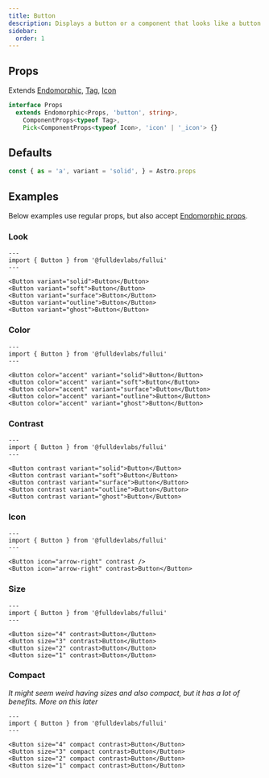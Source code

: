 ```yaml
---
title: Button
description: Displays a button or a component that looks like a button.
sidebar:
  order: 1
---
```


## Props
Extends [Endomorphic](/guides/macromorphic), [Tag](/components/tag), [Icon](/components/icon)
```ts
interface Props
  extends Endomorphic<Props, 'button', string>,
    ComponentProps<typeof Tag>,
    Pick<ComponentProps<typeof Icon>, 'icon' | '_icon'> {}
```

## Defaults
```ts
const { as = 'a', variant = 'solid', } = Astro.props
```

## Examples
Below examples use regular props, but also accept [Endomorphic props](/guides/macromorphic).

### Look
```astro live
---
import { Button } from '@fulldevlabs/fullui'
---

<Button variant="solid">Button</Button>
<Button variant="soft">Button</Button>
<Button variant="surface">Button</Button>
<Button variant="outline">Button</Button>
<Button variant="ghost">Button</Button>
```

### Color
```astro live
---
import { Button } from '@fulldevlabs/fullui'
---

<Button color="accent" variant="solid">Button</Button>
<Button color="accent" variant="soft">Button</Button>
<Button color="accent" variant="surface">Button</Button>
<Button color="accent" variant="outline">Button</Button>
<Button color="accent" variant="ghost">Button</Button>
```

### Contrast
```astro live
---
import { Button } from '@fulldevlabs/fullui'
---

<Button contrast variant="solid">Button</Button>
<Button contrast variant="soft">Button</Button>
<Button contrast variant="surface">Button</Button>
<Button contrast variant="outline">Button</Button>
<Button contrast variant="ghost">Button</Button>
```

### Icon
```astro live
---
import { Button } from '@fulldevlabs/fullui'
---

<Button icon="arrow-right" contrast />
<Button icon="arrow-right" contrast>Button</Button>
```

### Size
```astro live
---
import { Button } from '@fulldevlabs/fullui'
---

<Button size="4" contrast>Button</Button>
<Button size="3" contrast>Button</Button>
<Button size="2" contrast>Button</Button>
<Button size="1" contrast>Button</Button>
```

### Compact
*It might seem weird having sizes and also compact, but it has a lot of benefits. More on this later*
```astro live
---
import { Button } from '@fulldevlabs/fullui'
---

<Button size="4" compact contrast>Button</Button>
<Button size="3" compact contrast>Button</Button>
<Button size="2" compact contrast>Button</Button>
<Button size="1" compact contrast>Button</Button>
```
